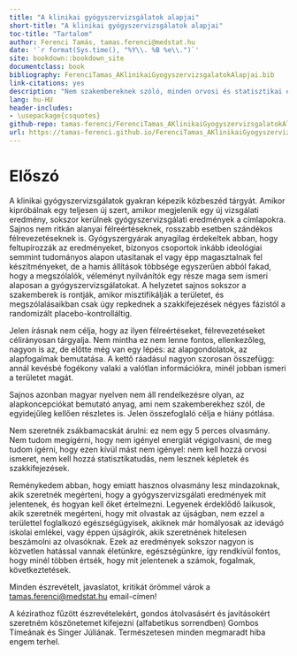 ```yaml
--- 
title: "A klinikai gyógyszervizsgálatok alapjai"
short-title: "A klinikai gyógyszervizsgálatok alapjai"
toc-title: "Tartalom"
author: Ferenci Tamás, tamas.ferenci@medstat.hu
date: '`r format(Sys.time(), "%Y\\. %B %e\\.")`'
site: bookdown::bookdown_site
documentclass: book
bibliography: FerenciTamas_AKlinikaiGyogyszervizsgalatokAlapjai.bib
link-citations: yes
description: "Nem szakembereknek szóló, minden orvosi és statisztikai előismeret nélkül is olvasható összefoglaló, amely bemutatja a klinikai gyógyszervizsgálatok értelmét, logikáját, megtervezésük és kiértékelésük alapjait."
lang: hu-HU
header-includes:
- \usepackage{csquotes}
github-repo: tamas-ferenci/FerenciTamas_AKlinikaiGyogyszervizsgalatokAlapjai
url: https://tamas-ferenci.github.io/FerenciTamas_AKlinikaiGyogyszervizsgalatokAlapjai/
---
```


# Előszó {-}

A klinikai gyógyszervizsgálatok gyakran képezik közbeszéd tárgyát. Amikor kipróbálnak egy teljesen új szert, amikor megjelenik egy új vizsgálati eredmény, sokszor kerülnek gyógyszervizsgálati eredmények a címlapokra. Sajnos nem ritkán alanyai félreértéseknek, rosszabb esetben szándékos félrevezetéseknek is. Gyógyszergyárak anyagilag érdekeltek abban, hogy feltupírozzák az eredményeket, bizonyos csoportok inkább ideológiai semmint tudományos alapon utasítanak el vagy épp magasztalnak fel készítményeket, de a hamis állítások többsége egyszerűen abból fakad, hogy a megszólalók, véleményt nyilvánítók egy része maga sem ismeri alaposan a gyógyszervizsgálatokat. A helyzetet sajnos sokszor a szakemberek is rontják, amikor misztifikálják a területet, és megszólalásaikban csak úgy repkednek a szakkifejezések négyes fázistól a randomizált placebo-kontrolláltig.

Jelen írásnak nem célja, hogy az ilyen félreértéseket, félrevezetéseket célirányosan tárgyalja. Nem mintha ez nem lenne fontos, ellenkezőleg, nagyon is az, de előtte még van egy lépés: az alapgondolatok, az alapfogalmak bemutatása. A kettő ráadásul nagyon szorosan összefügg: annál kevésbé fogékony valaki a valótlan információkra, minél jobban ismeri a területet magát.

Sajnos azonban magyar nyelven nem áll rendelkezésre olyan, az alapkoncepciókat bemutató anyag, ami nem szakemberekhez szól, de egyidejűleg kellően részletes is. Jelen összefoglaló célja e hiány pótlása.

Nem szeretnék zsákbamacskát árulni: ez nem egy 5 perces olvasmány. Nem tudom megígérni, hogy nem igényel energiát végigolvasni, de meg tudom ígérni, hogy ezen kívül mást nem igényel: nem kell hozzá orvosi ismeret, nem kell hozzá statisztikatudás, nem lesznek képletek és szakkifejezések.

Reménykedem abban, hogy emiatt hasznos olvasmány lesz mindazoknak, akik szeretnék megérteni, hogy a gyógyszervizsgálati eredmények mit jelentenek, és hogyan kell őket értelmezni. Legyenek érdeklődő laikusok, akik szeretnék megérteni, hogy mit olvastak az újságban, nem ezzel a területtel foglalkozó egészségügyisek, akiknek már homályosak az idevágó iskolai emlékei, vagy éppen újságírók, akik szeretnének hitelesen beszámolni az olvasóknak. Ezek az eredmények sokszor nagyon is közvetlen hatással vannak életünkre, egészségünkre, így rendkívül fontos, hogy minél többen értsék, hogy mit jelentenek a számok, fogalmak, következtetések.

Minden észrevételt, javaslatot, kritikát örömmel várok a [tamas.ferenci@medstat.hu](tamas.ferenci@medstat.hu) email-címen!

A kézirathoz fűzött észrevételekért, gondos átolvasásért és javításokért szeretném köszönetemet kifejezni (alfabetikus sorrendben) Gombos Tímeának és Singer Júliának. Természetesen minden megmaradt hiba engem terhel.